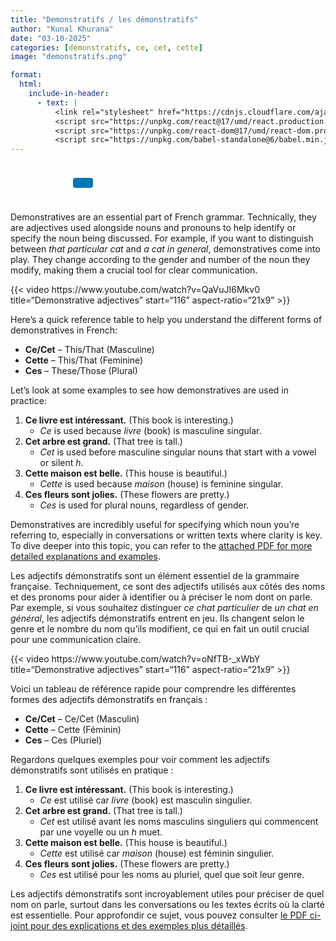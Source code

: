 ```yaml
---
title: "Demonstratifs / les démonstratifs"
author: "Kunal Khurana"
date: "03-10-2025"
categories: [démonstratifs, ce, cet, cette]
image: "demonstratifs.png"

format:
  html:
    include-in-header:
      - text: |
          <link rel="stylesheet" href="https://cdnjs.cloudflare.com/ajax/libs/font-awesome/6.0.0/css/all.min.css">
          <script src="https://unpkg.com/react@17/umd/react.production.min.js"></script>
          <script src="https://unpkg.com/react-dom@17/umd/react-dom.production.min.js"></script>
          <script src="https://unpkg.com/babel-standalone@6/babel.min.js"></script>
---
```


::: {style="text-align: left; padding: 10px;"}
<a href="mailto:frenchwithkunal@gmail.com" target="_blank" style="margin: 0 10px; color: #000;"><i class="fas fa-envelope fa-lg"></i></a> <a href="https://www.instagram.com/frenchwithkunal" target="_blank" style="margin: 0 10px; color: #E1306C;"><i class="fab fa-instagram fa-lg"></i></a> <a href="https://frenchwithkunal.ca" target="_blank" style="margin: 0 10px; color: #0077b5;"><i class="fas fa-globe fa-lg"></i></a> <a href="https://whatsapp.com/channel/0029Vb57n2e7dmegpjYpyi3V" target="_blank" style="margin: 0 10px; color: #25D366;"><i class="fab fa-whatsapp fa-lg"></i></a> <button onclick="copyLink()" style="background-color: #0077b5; color: white; padding: 8px 16px; border: none; border-radius: 4px; cursor: pointer; margin-left: 10px;"> <i class="fas fa-copy"></i> </button> [Link copied!]{#copy-message style="margin-left: 10px; color: green; display: none;"}
:::





<div id="react-root"></div>
 <script type="text/babel">
 const ProfilePage = () => {
  const { useState, useEffect } = React;
  const [redirectCounter, setRedirectCounter] = useState(4);
  const [isRedirecting, setIsRedirecting] = useState(false);

  const isFrench = document.documentElement.lang === "fr";

  const translations = {
    noAccess: isFrench 
      ? "Vous n'avez pas accès à cette page. Si vous pensez que vous avez accès, veuillez <a href='https://frenchwithkunal.ca/login.html'>vous connecter</a>."
      : "You don't have access to this page. If you think you have, kindly <a href='https://frenchwithkunal.ca/login.html'>login</a>.",
    subscribe: isFrench
      ? "Veuillez vous abonner pour obtenir l'accès."
      : "Please subscribe to gain access.",
    redirecting: isFrench
      ? `Redirection vers la page d'abonnement dans ${redirectCounter} secondes...`
      : `Redirecting to subscription page in ${redirectCounter} seconds...`
  };

  const refreshToken = async () => {
    const storedRefreshToken = localStorage.getItem("refreshToken");

    if (!storedRefreshToken) {
      window.location.href = "/login.html";
      return null;
    }

    try {
      const response = await fetch("https://frenchwithkunal-cdf6ea3f88ce.herokuapp.com/api/v1/auth/refresh-token", {
        method: "POST",
        headers: {
          "Content-Type": "application/json",
        },
        body: JSON.stringify({ refreshToken: storedRefreshToken }),
      });

      if (!response.ok) {
        localStorage.removeItem("accessToken");
        localStorage.removeItem("refreshToken");
        window.location.href = "/login.html";
        return null;
      }

      const data = await response.json();
      localStorage.setItem("accessToken", data.accessToken);
      return data.accessToken;
    } catch (error) {
      localStorage.removeItem("accessToken");
      localStorage.removeItem("refreshToken");
      window.location.href = "/login.html";
      return null;
    }
  };

  const fetchWithAuth = async (url, options = {}) => {
    let accessToken = localStorage.getItem("accessToken");

    options.headers = {
      ...options.headers,
      Authorization: `Bearer ${accessToken}`,
      "Content-Type": "application/json",
    };

    let response = await fetch(url, options);

    if (response.status === 401) {
      console.log("Access token expired, attempting to refresh...");

      // Refresh token
      accessToken = await refreshToken();

      if (!accessToken) return null;

      options.headers.Authorization = `Bearer ${accessToken}`;
      response = await fetch(url, options);
    }

    return response.json();
  };

  const showNoAccessMessage = () => {
    setIsRedirecting(true);
    
    const noAccessMessage = `
      <div style="text-align: center; padding: 20px;">
        <h2>${translations.noAccess}</h2>
        <p>${translations.subscribe}</p>
        <p>${translations.redirecting}</p>
      </div>
    `;
    document.body.innerHTML = noAccessMessage;
    
    // Start countdown and redirect
    const redirectInterval = setInterval(() => {
      setRedirectCounter((prev) => {
        const newCounter = prev - 1;
        if (newCounter <= 0) {
          clearInterval(redirectInterval);
          window.location.href = "https://frenchwithkunal.ca/payment.html";
        }
        
        // Update the countdown text
        const countdownElement = document.querySelector('p:last-child');
        if (countdownElement) {
          countdownElement.textContent = isFrench
            ? `Redirection vers la page d'abonnement dans ${newCounter} secondes...`
            : `Redirecting to subscription page in ${newCounter} seconds...`;
        }
        
        return newCounter;
      });
    }, 1000);
  };

  useEffect(() => {
    const storedToken = localStorage.getItem('accessToken');

    if(!storedToken) {
      showNoAccessMessage();
    } else {
      const fetchData = async() => {
        const data = await fetchWithAuth("https://frenchwithkunal-cdf6ea3f88ce.herokuapp.com/api/v1/auth/me", {
          method: "POST",
        });

        if (data && data.data && data.data.hasAccess) {
          console.log(data);
        } else {
          showNoAccessMessage();
        }
      };
      fetchData();
    }
  }, []);

  return (
    <div></div>
  );
};

ReactDOM.render(
  <ProfilePage />,
  document.getElementById('react-root')
);
 </script>


::: {.content-visible when-profile="english"}

Demonstratives are an essential part of French grammar. Technically, they are adjectives used alongside nouns and pronouns to help identify or specify the noun being discussed. For example, if you want to distinguish between *that particular cat* and *a cat in general*, demonstratives come into play. They change according to the gender and number of the noun they modify, making them a crucial tool for clear communication.


{{< video https://www.youtube.com/watch?v=QaVuJI6Mkv0
    title="Demonstrative adjectives"
    start="116"
    aspect-ratio="21x9" 
>}}

Here’s a quick reference table to help you understand the different forms of demonstratives in French:

- **Ce/Cet** – This/That (Masculine)
- **Cette** – This/That (Feminine)
- **Ces** – These/Those (Plural)

Let’s look at some examples to see how demonstratives are used in practice:

1. **Ce livre est intéressant.** (This book is interesting.)  
   - *Ce* is used because *livre* (book) is masculine singular.

2. **Cet arbre est grand.** (That tree is tall.)  
   - *Cet* is used before masculine singular nouns that start with a vowel or silent *h*.

3. **Cette maison est belle.** (This house is beautiful.)  
   - *Cette* is used because *maison* (house) is feminine singular.

4. **Ces fleurs sont jolies.** (These flowers are pretty.)  
   - *Ces* is used for plural nouns, regardless of gender.
   

Demonstratives are incredibly useful for specifying which noun you’re referring to, especially in conversations or written texts where clarity is key. To dive deeper into this topic, you can refer to the [attached PDF for more detailed explanations and examples](https://drive.google.com/file/d/1ngdA8VMsN101wkfLRurtkPGtdRN3KGhB/view?usp=drive_link).



:::



::: {.content-visible when-profile="french"}

Les adjectifs démonstratifs sont un élément essentiel de la grammaire française. Techniquement, ce sont des adjectifs utilisés aux côtés des noms et des pronoms pour aider à identifier ou à préciser le nom dont on parle. Par exemple, si vous souhaitez distinguer *ce chat particulier* de *un chat en général*, les adjectifs démonstratifs entrent en jeu. Ils changent selon le genre et le nombre du nom qu’ils modifient, ce qui en fait un outil crucial pour une communication claire.

{{< video https://www.youtube.com/watch?v=oNfTB-_xWbY
    title="Demonstrative adjectives"
    start="116"
    aspect-ratio="21x9" 
>}}


Voici un tableau de référence rapide pour comprendre les différentes formes des adjectifs démonstratifs en français :

- **Ce/Cet** – Ce/Cet (Masculin)
- **Cette** – Cette (Féminin)
- **Ces** – Ces (Pluriel)

Regardons quelques exemples pour voir comment les adjectifs démonstratifs sont utilisés en pratique :

1. **Ce livre est intéressant.** (This book is interesting.)  
   - *Ce* est utilisé car *livre* (book) est masculin singulier.

2. **Cet arbre est grand.** (That tree is tall.)  
   - *Cet* est utilisé avant les noms masculins singuliers qui commencent par une voyelle ou un *h* muet.

3. **Cette maison est belle.** (This house is beautiful.)  
   - *Cette* est utilisé car *maison* (house) est féminin singulier.

4. **Ces fleurs sont jolies.** (These flowers are pretty.)  
   - *Ces* est utilisé pour les noms au pluriel, quel que soit leur genre.

Les adjectifs démonstratifs sont incroyablement utiles pour préciser de quel nom on parle, surtout dans les conversations ou les textes écrits où la clarté est essentielle. Pour approfondir ce sujet, vous pouvez consulter [le PDF ci-joint pour des explications et des exemples plus détaillés](https://drive.google.com/file/d/1ngdA8VMsN101wkfLRurtkPGtdRN3KGhB/view?usp=drive_link).


:::



